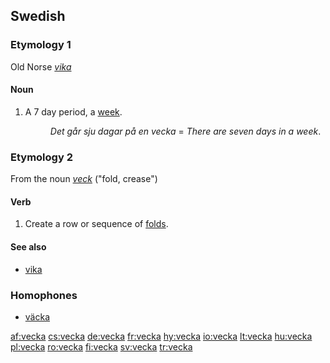 ==Swedish==

===Etymology 1===
Old Norse ''[[vika]]''

====Noun====
{{sv-noun-reg-or|veck}}
{{infl|sv|noun|g=c}}

# A 7 day period, a [[week]].
#:''Det går sju dagar på en vecka'' = ''There are seven days in a week''.


===Etymology 2===
From the noun ''[[veck]]'' ("fold, crease")

====Verb====
{{sv-verb-reg-ar}}
{{infl|sv|verb}}

# Create a row or sequence of [[fold]]s.

====See also====
*[[vika]]

===Homophones===
*[[väcka]]

[[af:vecka]]
[[cs:vecka]]
[[de:vecka]]
[[fr:vecka]]
[[hy:vecka]]
[[io:vecka]]
[[lt:vecka]]
[[hu:vecka]]
[[pl:vecka]]
[[ro:vecka]]
[[fi:vecka]]
[[sv:vecka]]
[[tr:vecka]]
